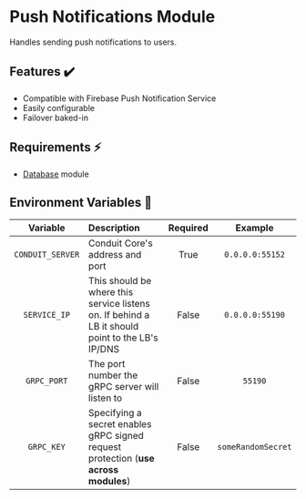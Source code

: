 # Push Notifications Module

Handles sending push notifications to users.

## Features ✔️

- Compatible with Firebase Push Notification Service
- Easily configurable
- Failover baked-in

## Requirements ⚡

- [Database](../database) module

## Environment Variables 📃 <a name="env-vars"></a>

|       Variable       | Description                                          | Required |      Example       |
|:--------------------:|:-----------------------------------------------------| :------: |:------------------:|
|   `CONDUIT_SERVER`   | Conduit Core's address and port                      |   True   |  `0.0.0.0:55152`   |
|     `SERVICE_IP`     | This should be where this service listens on. If behind a LB it should point to the LB's IP/DNS  |   False   |  `0.0.0.0:55190`   |
|     `GRPC_PORT`      | The port number the gRPC server will listen to                      |  False   |  `55190`           |
|     `GRPC_KEY`       | Specifying a secret enables gRPC signed request protection (**use across modules**) |   False  | `someRandomSecret` |
